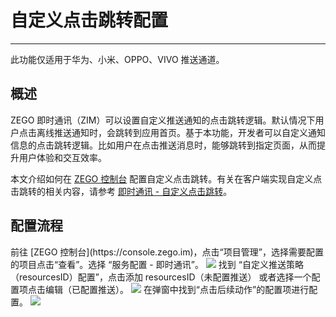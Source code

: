 # 自定义点击跳转配置

---
<Note title="说明">此功能仅适用于华为、小米、OPPO、VIVO 推送通道。</Note>


## 概述


ZEGO 即时通讯（ZIM）可以设置自定义推送通知的点击跳转逻辑。默认情况下用户点击离线推送通知时，会跳转到应用首页。基于本功能，开发者可以自定义通知信息的点击跳转逻辑。比如用户在点击推送消息时，能够跳转到指定页面，从而提升用户体验和交互效率。

本文介绍如何在 [ZEGO 控制台](https://console.zego.im) 配置自定义点击跳转。有关在客户端实现自定义点击跳转的相关内容，请参考 [即时通讯 - 自定义点击跳转](/zim-android/offline-push-notifications/custom-notification-click-redirection)。

## 配置流程

<Steps>

<Step title="">
前往 [ZEGO 控制台](https://console.zego.im)，点击“项目管理”，选择需要配置的项目点击“查看”。选择 “服务配置 - 即时通讯”。
<Frame width="auto" height="auto" >
  <img src="https://media-resource.spreading.io/docuo/workspace741/896bc39e2e65b82d5670b01b7c131c30/e24652a7e9.png"/>
</Frame>
</Step>
<Step title="">
找到 “自定义推送策略（resourcesID）配置”，点击添加 resourcesID（未配置推送） 或者选择一个配置项点击编辑（已配置推送）。
<Frame width="auto" height="auto" >
  <img src="https://media-resource.spreading.io/docuo/workspace741/896bc39e2e65b82d5670b01b7c131c30/db2d227423.png"/>
</Frame>
</Step>
<Step title="">
在弹窗中找到“点击后续动作”的配置项进行配置。
<Frame width="auto" height="auto" >
  <img src="https://media-resource.spreading.io/docuo/workspace741/896bc39e2e65b82d5670b01b7c131c30/bee632ceaa.png"/>
</Frame>
</Step>

</Steps>
